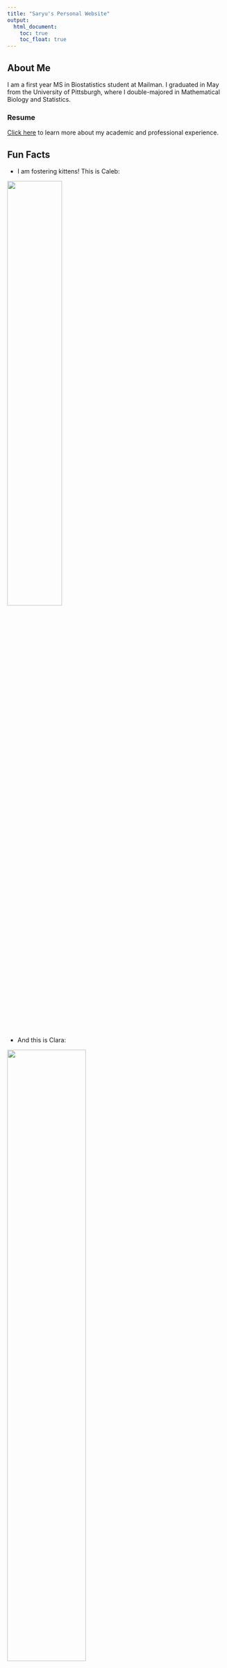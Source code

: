 ```yaml
---
title: "Saryu's Personal Website"
output: 
  html_document:
    toc: true
    toc_float: true
---
```


## About Me

I am a first year MS in Biostatistics student at Mailman. I graduated in May from the University of Pittsburgh, where I double-majored in Mathematical Biology and Statistics.

### Resume

[Click here](resume.html) to learn more about my academic and professional experience.

## Fun Facts

* I am fostering kittens! This is Caleb:

<image src="images/caleb.jpg" style="width:50%">

* And this is Clara:

<image src="images/clara.jpg" style="width:60%">

* I also enjoy creating art in my free time:

<image src="images/art.PNG" style="width:50%">

